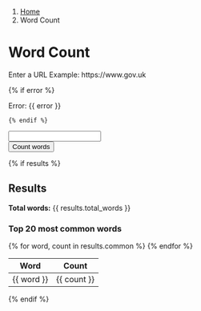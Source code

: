 <nav class="govuk-breadcrumbs" aria-label="Breadcrumb">
 <ol class="govuk-breadcrumbs__list">
  <li class="govuk-breadcrumbs__list-item">
   <a class="govuk-breadcrumbs__link" href="../index.qmd">Home</a>
  </li>
  <li class="govuk-breadcrumbs__list-item">
   <span aria-current="page">Word Count</span>
  </li>
 </ol>
</nav>

<h1 class="govuk-heading-l">Word Count</h1>

<form method="POST" novalidate>
 <div class="govuk-form-group {% if error %}govuk-form-group--error{% endif %}">
  <label class="govuk-label" for="url">Enter a URL</label>
  <span id="url-hint" class="govuk-hint">Example: https://www.gov.uk</span>

  {% if error %}
  <p id="url-error" class="govuk-error-message">
   <span class="govuk-visually-hidden">Error:</span> {{ error }}
  </p>
    {% endif %}

  <input class="govuk-input {% if error %}govuk-input--error{% endif %}" id="url" name="url" type="text" spellcheck="false" aria-describedby="url-hint {% if error %}url-error{% endif %}" required>
 </div>

 <button type="submit" class="govuk-button" data-module="govuk-button">Count words</button>
</form>

{% if results %}
<h2 class="govuk-heading-m">Results</h2>
<p class="govuk-body"><strong>Total words:</strong> {{ results.total_words }}</p>

<h3 class="govuk-heading-s">Top 20 most common words</h3>

<table class="govuk-table">
 <thead class="govuk-table__head">
  <tr class="govuk-table__row">
   <th scope="col" class="govuk-table__header">Word</th>
   <th scope="col" class="govuk-table__header">Count</th>
  </tr>
 </thead>
 <tbody class="govuk-table__body">
 {% for word, count in results.common %}
  <tr class="govuk-table__row">
   <td class="govuk-table__cell">{{ word }}</td>
   <td class="govuk-table__cell">{{ count }}</td>
  </tr>
  {% endfor %}
 </tbody>
</table>
{% endif %}

